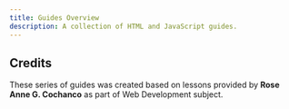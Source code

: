 ```yaml
---
title: Guides Overview
description: A collection of HTML and JavaScript guides.
---
```


<Cards>
  <Card title="HTML" description="A collection of HTML guides" href="/guides/images" />
  <Card title="JavaScript" description="A collection of JavaScript guides" href="/guides/introduction" />
</Cards>

<Callout>

## Credits

These series of guides was created based on lessons provided by **Rose Anne G. Cochanco** as part of Web Development subject.

</Callout>
